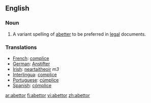 ==English==
===Noun===
{{en-noun}}
# {{law}} A variant spelling of [[abetter]] to be preferred in [[legal]] documents.

===Translations===
*[[French]]: [[complice]]
*[[German]]: [[Anstifter]]
*[[Irish]]: [[neartaitheoir]] ''m3''
*[[Interlingua]]: [[complice]]
*[[Portuguese]]: [[cúmplice]]
*[[Spanish]]: [[cómplice]]

[[ar:abettor]]
[[fi:abettor]]
[[vi:abettor]]
[[zh:abettor]]